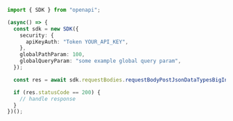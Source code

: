 ```typescript showLineNumbers copy filename="Request Body Post Json Data Types Big Int usage example"
import { SDK } from "openapi";

(async() => {
  const sdk = new SDK({
    security: {
      apiKeyAuth: "Token YOUR_API_KEY",
    },
    globalPathParam: 100,
    globalQueryParam: "some example global query param",
  });

  const res = await sdk.requestBodies.requestBodyPostJsonDataTypesBigInt(779192);

  if (res.statusCode == 200) {
    // handle response
  }
})();
```
